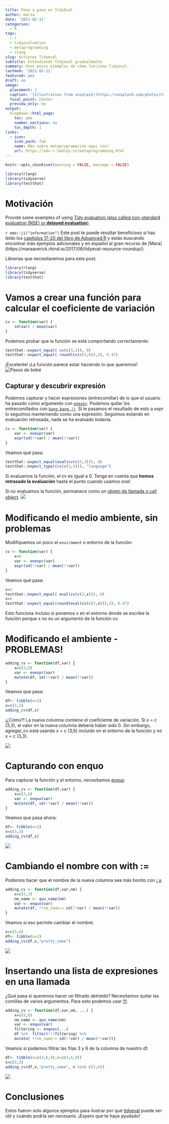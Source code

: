```yaml
---
title: Paso a paso en TidyEval
author: maria
date: '2021-02-11'
categories:
  - R
tags:
  - r
  - tidyevaluation
  - metaprogramming
  - rlang
slug: Actiones Tidyeval
subtitle: Entendiendo Tidyeval gradualmente
summary: Unos pocos ejemplos de cómo funciona Tidyeval.
lastmod: '2021-02-11'
featured: yes
draft: no
image:
  placement: 1
  caption: '[Illustration from unsplash](https://unsplash.com/photos/Cqe5Vvss-VQ)'
  focal_point: Center
  preview_only: no
output:
  blogdown::html_page:
    toc: yes
    number_sections: no
    toc_depth: 1
links:
  - icon: 
    icon_pack: fab
    name: Más sobre metaprogramación aqui (en)
    url: https://adv-r.hadley.nz/metaprogramming.html
---
```


```r
knitr::opts_chunk$set(warning = FALSE, message = FALSE)
```

```r
library(rlang)
library(tidyverse)
library(testthat)
```

# Motivación
Provide some examples of using [Tidy evaluation (also called non-standard evaluation (NSE) or **delayed evaluation**)](https://tidyeval.tidyverse.org/).

`r emo::ji("information")` Este post te puede resultar beneficioso si has leído los [capítulos 17-20 del libro de Advanced R](https://adv-r.hadley.nz/metaprogramming.html) y estás buscando encontrar más ejemplos adicionales y en español al gran recurso de [Mara] (https://maraaverick.rbind.io/2017/08/tidyeval-resource-roundup/).




Librerias que necesitaremos para este post:
```r
library(rlang)
library(tidyverse)
library(testthat)
```


# Vamos a crear una función para calcular el coeficiente de variación

```r
cv <- function(var) {
    sd(var) / mean(var)
}
```
Podemos probar que la función se está comportando correctamente:
```r
testthat::expect_equal( cv(c(3,3)), 0)
testthat::expect_equal( round(cv(c(3,6)),2), 0.47)
```

¡Excelente! ¡La función parece estar haciendo lo que queremos!
![Pasos de bebé](https://media.giphy.com/media/12FwhN6Qh3cfxm/giphy.gif)

## Capturar y descubrir expresión
Podemos capturar y hacer expresiones (entrecomillar) de lo que el usuario ha pasado como argumento con [`enexpr`](https://adv-r.hadley.nz/quasiquotation.html). Podemos quitar los entrecomillados con [`bang-bang !!`](https://adv-r.hadley.nz/quasiquotation.html). Si le pasamos el resultado de esto a _expr_ lo seguimos manteniendo como una expresión. Seguimos estando en evaluación retrasada, nada se ha evaluado todavia.
```r
cv <- function(var) {
    var <- enexpr(var) 
    expr(sd(!!var) / mean(!!var)) 
}
```

Veamos qué pasa:
```r
testthat::expect_equal(eval(cv(c(3,3))), 0) 
testthat::expect_type((cv(c(3,3))), "language")
```
Si evaluamos la función, el cv es igual a 0. Tenga en cuenta que **hemos retrasado la evaluación** hasta el punto cuando usamos _eval_.

Si no evaluamos la función, permanece como un [objeto de llamada o call object](https://adv-r.hadley.nz/expressions.html#calls).
![](https://media.giphy.com/media/ChzfTLSi47FYc/giphy.gif)


# Modificando el medio ambiente, sin problemas

Modifiquemos un poco el `enviroment` o entorno de la función:
```r
cv <- function(var) {
    x=6
    var <- enexpr(var)
    expr(sd(!!var) / mean(!!var))
}
```
Veamos qué pasa:
```r
x=3
testthat::expect_equal( eval(cv(c(3,x))), 0)
x=6
testthat::expect_equal(round(eval(cv(c(3,x))),2), 0.47)
```
Esto funciona incluso si ponemos x en el entorno donde se escribe la función porque x no es un argumento de la función cv. 

# Modificando el ambiente -  PROBLEMAS!

```r
adding_cv <- function(df,var) {
    x=c(3,6)
    var <- enexpr(var)
    mutate(df, sd(!!var) / mean(!!var))
}
```
Veamos que pasa:
```r
df<- tibble(n=3)
x=c(3,3)
adding_cv(df,x)
```
¡¿Cómo?! La nueva columna contiene el coeficiente de variación. Si x = c (3,3), el valor en la nueva columna debería haber sido 0. Sin embargo, agregar_cv está usando x = c (3,6) incluido en el entorno de la función y no x = c (3,3).

![](https://media.giphy.com/media/d9rGLfxrh1Rfy/giphy.gif)

# Capturando con enquo

Para capturar la función y el entorno, necesitamos [enquo](https://adv-r.hadley.nz/evaluation.html?q=enquo#creating)
```r
adding_cv <- function(df,var) {
    x=c(3,6)
    var <- enquo(var)
    mutate(df, sd(!!var) / mean(!!var))
}
```
Veamos que pasa ahora:
```r
df<- tibble(n=3)
x=c(3,3)
adding_cv(df,x)
```

![](https://media.giphy.com/media/jsm9GubElH2X04lRNn/giphy.gif)

# Cambiando el nombre con  with :=
Podemos hacer que el nombre de la nueva columna sea más bonito con [**: = **](https://adv-r.hadley.nz/quasiquotation.html#tidy-dots)
```r
adding_cv <- function(df,var,nm) {
    x=c(3,3)
    nm_name <- quo_name(nm)
    var <- enquo(var)
    mutate(df, !!nm_name:= sd(!!var) / mean(!!var))
}
```
Veamos si eso permite cambiar el nombre:
```r
x=c(3,6)
df<- tibble(n=3)
adding_cv(df,x,"pretty_name")
```
![](https://media.giphy.com/media/Zb63DjukhzkT1d0VoZ/giphy.gif)

# Insertando una lista de expresiones en una llamada

¿Qué pasa si queremos hacer un filtrado _detraído_? Necesitamos quitar las comillas de varios argumentos. Para esto podemos usar [!!!](https://adv-r.hadley.nz/quasiquotation.html#unquoting-many-arguments).
```r
adding_cv <- function(df,var,nm, ...) {
    x=c(3,6)
    nm_name <- quo_name(nm)
    var <- enquo(var)
    filtering <- enquos(...)
    df %>%  filter(!!!filtering) %>% 
    mutate( !!nm_name:= sd(!!var) / mean(!!var))}
```
Veamos si podemos filtrar las filas 3 y 6 de la columna de nuestro df.
```r
df<- tibble(n=c(3,6,9),m=c(3,6,9))
x=c(3,3)
adding_cv(df,x,"pretty_name", n %in% c(3,6))
```

![](https://media.giphy.com/media/xTiTnCf8IJvjldRaxi/giphy.gif)

# Conclusiones
Estos fueron solo algunos ejemplos para ilustrar por qué [tidyeval](https://tidyeval.tidyverse.org/) puede ser útil y cuándo podría ser necesario. ¡Espero que te haya ayudado!
